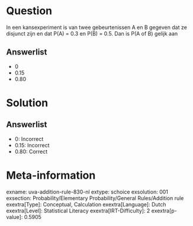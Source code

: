 Question
========

In een kansexperiment is van twee gebeurtenissen A en B gegeven dat ze
disjunct zijn en dat P(A) = 0.3 en P(B) = 0.5. Dan is P(A of B) gelijk
aan

Answerlist
----------

* 0
* 0.15
* 0.80

Solution
========

Answerlist
----------

* 0: Incorrect
* 0.15: Incorrect
* 0.80: Correct

Meta-information
================
exname: uva-addition-rule-830-nl
extype: schoice
exsolution: 001
exsection: Probability/Elementary Probability/General Rules/Addition rule
exextra[Type]: Conceptual, Calculation
exextra[Language]: Dutch
exextra[Level]: Statistical Literacy
exextra[IRT-Difficulty]: 2
exextra[p-value]: 0.5905
